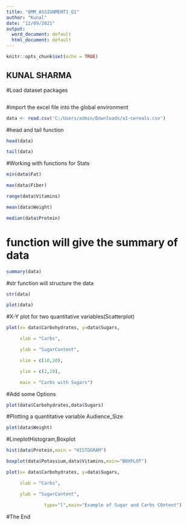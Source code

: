 ```yaml
---
title: "QMM_ASSIGNMENT1_Q1"
author: "Kunal"
date: "12/09/2021"
output:
  word_document: default
  html_document: default
---
```


 

```r

knitr::opts_chunk$set(echo = TRUE)

```

## KUNAL SHARMA

 

#Load dataset packages

```r

```

#import the excel file into the global environment

```r

data <- read.csv('C:/Users/admin/Downloads/a1-cereals.csv')

```

#head and  tail function

```r

head(data)

tail(data)

```

#Working with functions for Stats

```r

min(data$Fat)

max(data$Fiber)

range(data$Vitamins)

mean(data$Weight)

median(data$Protein)

```

 

# function will give the summary of  data

```r

summary(data)

```

#str function will structure the data

```r

str(data)

```

 

```r

plot(data)

```

#X-Y plot for two quantitative variables(Scatterplot)

```r

plot(x= data$Carbohydrates, y=data$Sugars,

     xlab = "Carbs",

     ylab = "SugarContent",

     xlim = c(10,20),

     ylim = c(2,10),

     main = "Carbs with Sugars")

```

#Add some Options

```r

plot(data$Carbohydrates,data$Sugars)

```

#Plotting a quantitative variable Audience_Size

```r

plot(data$Weight)

```

#LineplotHistogram,Boxplot

```r

hist(data$Protein,main = "HISTOGRAM")

boxplot(data$Potassium,data$Vitamins,main="BOXPLOT")

plot(x= data$Carbohydrates, y=data$Sugars,

     xlab = "Carbs",

     ylab = "SugarContent",

              type="l",main="Example of Sugar and Carbs COntent")

```

 

#The End